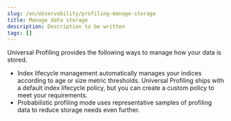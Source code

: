```yaml
---
slug: /en/observability/profiling-manage-storage
title: Manage data storage
description: Description to be written
tags: []
---
```


<div id="profiling-manage-storage"></div>

Universal Profiling provides the following ways to manage how your data is stored.

* <DocLink slug="/en/observability/profiling-index-lifecycle-management">Index lifecycle management</DocLink> automatically manages your indices according to age or size metric thresholds. Universal Profiling ships with a default index lifecycle policy, but you can create a custom policy to meet your requirements.
* <DocLink slug="/en/observability/profiling-probabilistic-profiling">Probabilistic profiling</DocLink> mode uses representative samples of profiling data to reduce storage needs even further.

